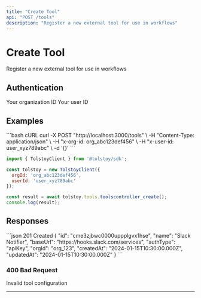 ```yaml
---
title: "Create Tool"
api: "POST /tools"
description: "Register a new external tool for use in workflows"
---
```


# Create Tool

Register a new external tool for use in workflows

## Authentication

<ParamField header="x-org-id" type="string" required>
  Your organization ID
</ParamField>

<ParamField header="x-user-id" type="string" required>
  Your user ID
</ParamField>





## Examples

<CodeGroup>
```bash cURL
curl -X POST "http://localhost:3000/tools" \
  -H "Content-Type: application/json" \
  -H "x-org-id: org_abc123def456" \
  -H "x-user-id: user_xyz789abc" \
  -d '{}'
```

```javascript JavaScript SDK
import { TolstoyClient } from '@tolstoy/sdk';

const tolstoy = new TolstoyClient({
  orgId: 'org_abc123def456',
  userId: 'user_xyz789abc'
});

const result = await tolstoy.tools.toolscontroller_create();
console.log(result);
```
</CodeGroup>

## Responses

<ResponseExample>
```json 201 Created
{
  "id": "cme3zjbwc0000uppplgvx1hse",
  "name": "Slack Notifier",
  "baseUrl": "https://hooks.slack.com/services",
  "authType": "apiKey",
  "orgId": "org_123",
  "createdAt": "2024-01-15T10:30:00.000Z",
  "updatedAt": "2024-01-15T10:30:00.000Z"
}
```
</ResponseExample>

### 400 Bad Request

Invalid tool configuration

---

<Snippet file="api-footer.mdx" />
